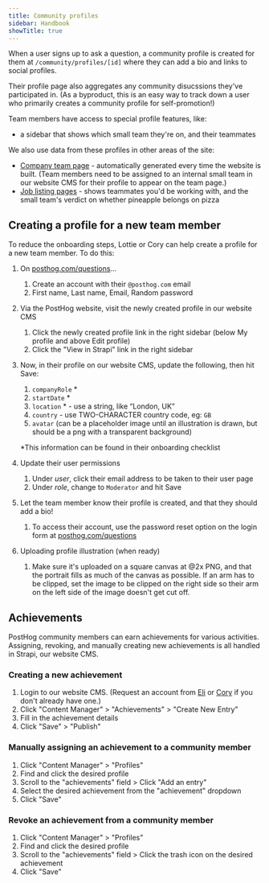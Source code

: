 ```yaml
---
title: Community profiles
sidebar: Handbook
showTitle: true
---
```


When a user signs up to ask a question, a community profile is created for them at `/community/profiles/[id]` where they can add a bio and links to social profiles.

Their profile page also aggregates any community disucssions they've participated in. (As a byproduct, this is an easy way to track down a user who primarily creates a community profile for self-promotion!)

Team members have access to special profile features, like:

- a sidebar that shows which small team they're on, and their teammates

We also use data from these profiles in other areas of the site:

- [Company team page](/people) - automatically generated every time the website is built. (Team members need to be assigned to an internal small team in our website CMS for their profile to appear on the team page.)
- [Job listing pages](/careers/speculative-application) - shows teammates you'd be working with, and the small team's verdict on whether pineapple belongs on pizza

## Creating a profile for a new team member

To reduce the onboarding steps, Lottie or Cory can help create a profile for a new team member. To do this:

1. On [posthog.com/questions](http://posthog.com/questions)…
    1. Create an account with their `@posthog.com` email
    2. First name, Last name, Email, Random password
2. Via the PostHog website, visit the newly created profile in our website CMS
    1. Click the newly created profile link in the right sidebar (below My profile and above Edit profile)
    2. Click the "View in Strapi" link in the right sidebar
3. Now, in their profile on our website CMS, update the following, then hit Save:
    1. `companyRole` *
    2. `startDate` *
    3. `location` * - use a string, like “London, UK”
    4. `country` - use TWO-CHARACTER country code, eg: `GB`
    5. `avatar` (can be a placeholder image until an illustration is drawn, but should be a png with a transparent background)
    
    *This information can be found in their onboarding checklist
4. Update their user permissions
    1. Under *user*, click their email address to be taken to their user page
    1. Under *role*, change to `Moderator` and hit Save
5. Let the team member know their profile is created, and that they should add a bio!
    1. To access their account, use the password reset option on the login form at [posthog.com/questions](/questions)
6. Uploading profile illustration (when ready)
    1. Make sure it's uploaded on a square canvas at @2x PNG, and that the portrait fills as much of the canvas as possible. If an arm has to be clipped, set the image to be clipped on the right side so their arm on the left side of the image doesn't get cut off.

## Achievements

PostHog community members can earn achievements for various activities. Assigning, revoking, and manually creating new achievements is all handled in Strapi, our website CMS.

### Creating a new achievement

1. Login to our website CMS. (Request an account from [Eli](/elik) or [Cory](/cory) if you don't already have one.)
2. Click "Content Manager" > "Achievements" > "Create New Entry"
3. Fill in the achievement details
4. Click "Save" > "Publish"

### Manually assigning an achievement to a community member

1. Click "Content Manager" > "Profiles"
2. Find and click the desired profile
4. Scroll to the "achievements" field > Click "Add an entry"
5. Select the desired achievement from the "achievement" dropdown
6. Click "Save" 

### Revoke an achievement from a community member

1. Click "Content Manager" > "Profiles"
2. Find and click the desired profile
3. Scroll to the "achievements" field > Click the trash icon on the desired achievement
4. Click "Save"
